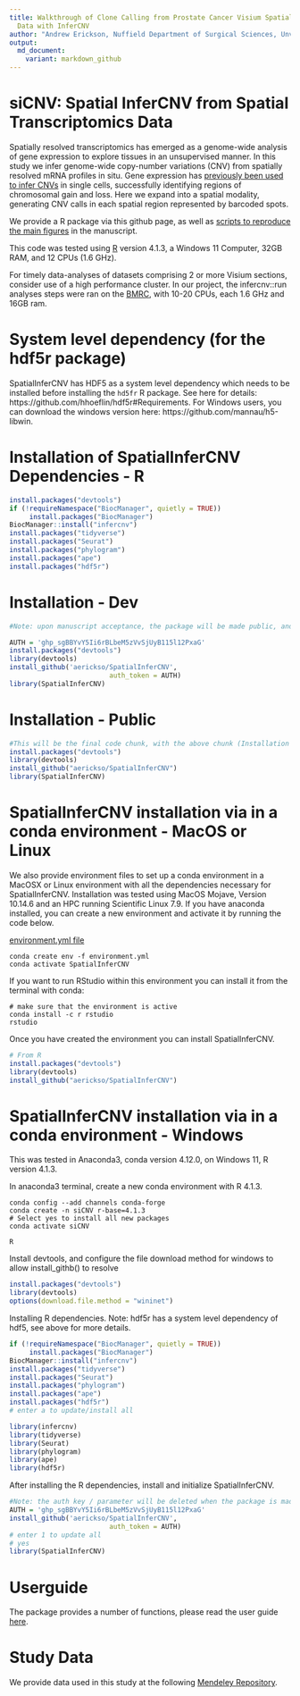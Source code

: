```yaml
---
title: Walkthrough of Clone Calling from Prostate Cancer Visium Spatial Transcriptomics
  Data with InferCNV
author: "Andrew Erickson, Nuffield Department of Surgical Sciences, Unviersity of Oxford"
output:
  md_document:
    variant: markdown_github
---
```


# siCNV: Spatial InferCNV from Spatial Transcriptomics Data

Spatially resolved transcriptomics has emerged as a genome-wide analysis of gene expression to explore tissues in an unsupervised manner. In this study we infer genome-wide copy-number variations (CNV) from spatially resolved mRNA profiles in situ. Gene expression has [previously been used to infer CNVs](https://github.com/broadinstitute/infercnv) in single cells, successfully identifying regions of chromosomal gain and loss. Here we expand into a spatial modality, generating CNV calls in each spatial region represented by barcoded spots.

We provide a R package via this github page, as well as [scripts to reproduce the main figures](https://github.com/aerickso/SpatialInferCNV/tree/main/FigureScripts) in the manuscript.

This code was tested using [R](https://www.r-project.org/) version 4.1.3, a Windows 11 Computer, 32GB RAM, and 12 CPUs (1.6 GHz). 

For timely data-analyses of datasets comprising 2 or more Visium sections, consider use of a high performance cluster. In our project, the infercnv::run analyses steps were ran on the [BMRC](https://www.medsci.ox.ac.uk/divisional-services/support-services-1/bmrc/cluster-usage), with 10-20 CPUs, each 1.6 GHz and 16GB ram. 

# System level dependency (for the hdf5r package)

SpatialInferCNV has HDF5 as a system level dependency which needs to be installed before installing the `hd5fr` R package. See here for details: https://github.com/hhoeflin/hdf5r#Requirements. For Windows users, you can download the windows version here: https://github.com/mannau/h5-libwin.

# Installation of SpatialInferCNV Dependencies - R

```r
install.packages("devtools")
if (!requireNamespace("BiocManager", quietly = TRUE))
     install.packages("BiocManager")
BiocManager::install("infercnv")
install.packages("tidyverse")
install.packages("Seurat")
install.packages("phylogram")
install.packages("ape")
install.packages("hdf5r")
```

# Installation - Dev

```r
#Note: upon manuscript acceptance, the package will be made public, and thus the need for auth tokens will be removed and thus this code chunk will be deleted. For collaborators, you may need to generate your own new auth token.

AUTH = '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'
install.packages("devtools")
library(devtools)
install_github('aerickso/SpatialInferCNV',
                         auth_token = AUTH)
library(SpatialInferCNV)
```

# Installation - Public

```r
#This will be the final code chunk, with the above chunk (Installation - Dev) deleted upon release
install.packages("devtools")
library(devtools)
install_github("aerickso/SpatialInferCNV")
library(SpatialInferCNV)
```

# SpatialInferCNV installation via in a conda environment - MacOS or Linux

We also provide environment files to set up a conda environment in a MacOSX or Linux environment with all the dependencies necessary for SpatialInferCNV. Installation was tested using MacOS Mojave, Version 10.14.6 and an HPC running Scientific Linux 7.9. If you have anaconda installed, you can create a new environment and activate it by running the code below.

[environment.yml file](https://github.com/aerickso/SpatialInferCNV/blob/main/environment.yml)

```
conda create env -f environment.yml
conda activate SpatialInferCNV
```

If you want to run RStudio within this environment you can install it from the terminal with conda:

```
# make sure that the environment is active
conda install -c r rstudio
rstudio
```

Once you have created the environment you can install SpatialInferCNV.

```r
# From R
install.packages("devtools")
library(devtools)
install_github("aerickso/SpatialInferCNV")
```

# SpatialInferCNV installation via in a conda environment - Windows

This was tested in Anaconda3, conda version 4.12.0, on Windows 11, R version 4.1.3.

In anaconda3 terminal, create a new conda environment with R 4.1.3.

```
conda config --add channels conda-forge 
conda create -n siCNV r-base=4.1.3
# Select yes to install all new packages
conda activate siCNV

R
```
Install devtools, and configure the file download method for windows to allow install_githb() to resolve

```r
install.packages("devtools")
library(devtools)
options(download.file.method = "wininet")
```

Installing R dependencies. Note: hdf5r has a system level dependency of hdf5, see above for more details.

```r
if (!requireNamespace("BiocManager", quietly = TRUE))
     install.packages("BiocManager")
BiocManager::install("infercnv")
install.packages("tidyverse")
install.packages("Seurat")
install.packages("phylogram")
install.packages("ape")
install.packages("hdf5r")
# enter a to update/install all

library(infercnv)
library(tidyverse)
library(Seurat)
library(phylogram)
library(ape)
library(hdf5r)
```

After installing the R dependencies, install and initialize SpatialInferCNV.

```r
#Note: the auth key / parameter will be deleted when the package is made public (upon manuscript acceptance)
AUTH = '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'
install_github('aerickso/SpatialInferCNV',
                         auth_token = AUTH)
# enter 1 to update all
# yes 
library(SpatialInferCNV)
```

# Userguide

The package provides a number of functions, please read the user guide [here](https://aerickso.github.io/SpatialInferCNV/).

# Study Data

We provide data used in this study at the following [Mendeley Repository](https://data.mendeley.com/v1/datasets/svw96g68dv/draft?a=3f263217-2bd3-4a3c-8125-8c517c3a9e29).

















